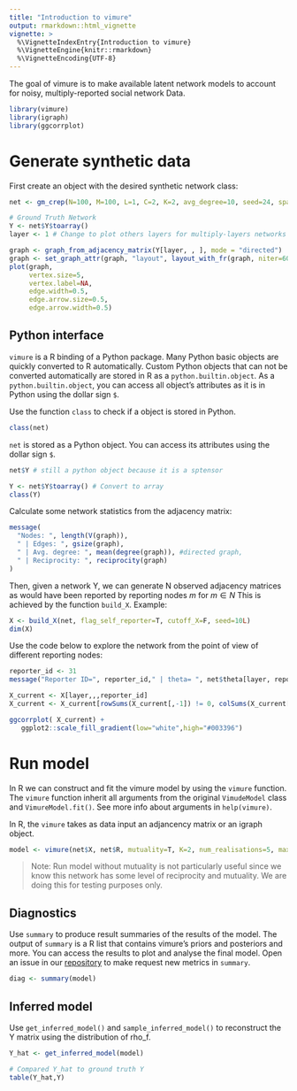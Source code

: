 ```yaml
---
title: "Introduction to vimure"
output: rmarkdown::html_vignette
vignette: >
  %\VignetteIndexEntry{Introduction to vimure}
  %\VignetteEngine{knitr::rmarkdown}
  %\VignetteEncoding{UTF-8}
---
```



The goal of vimure is to make available latent network models to account for noisy, multiply-reported social network Data.

```r
library(vimure)
library(igraph)
library(ggcorrplot)
```

# Generate synthetic data

First create an object with the desired synthetic network class:

```r
net <- gm_crep(N=100, M=100, L=1, C=2, K=2, avg_degree=10, seed=24, sparsify=T, eta=0.5)

# Ground Truth Network
Y <- net$Y$toarray()
layer <- 1 # Change to plot others layers for multiply-layers networks

graph <- graph_from_adjacency_matrix(Y[layer, , ], mode = "directed") 
graph <- set_graph_attr(graph, "layout", layout_with_fr(graph, niter=600))
plot(graph,
     vertex.size=5,
     vertex.label=NA,
     edge.width=0.5,
     edge.arrow.size=0.5, 
     edge.arrow.width=0.5)
```

## Python interface

`vimure` is a R binding of a Python package. Many Python basic objects are quickly converted to R automatically.
Custom Python objects that can not be converted automatically are stored in R as a `python.builtin.object`.
As a `python.builtin.object`, you can access all object's attributes as it is in Python using the dollar sign `$`.

Use the function `class` to check if a object is stored in Python.

```r
class(net)
```

`net` is stored as a Python object. You can access its attributes using the dollar sign `$`.

```r
net$Y # still a python object because it is a sptensor

Y <- net$Y$toarray() # Convert to array
class(Y)
```

Calculate some network statistics from the adjacency matrix:

```r
message(
  "Nodes: ", length(V(graph)),
  " | Edges: ", gsize(graph),
  " | Avg. degree: ", mean(degree(graph)), #directed graph,
  " | Reciprocity: ", reciprocity(graph)
)
```

Then, given a network Y, we can generate N observed adjacency matrices as would have been reported by reporting nodes $m$ for $m \in N$ This is achieved by the function `build_X`. Example:

```r
X <- build_X(net, flag_self_reporter=T, cutoff_X=F, seed=10L)
dim(X)
```
Use the code below to explore the network from the point of view of different reporting nodes:

```r
reporter_id <- 31
message("Reporter ID=", reporter_id," | theta= ", net$theta[layer, reporter_id])

X_current <- X[layer,,,reporter_id]
X_current <- X_current[rowSums(X_current[,-1]) != 0, colSums(X_current[-1,]) != 0]

ggcorrplot( X_current) + 
   ggplot2::scale_fill_gradient(low="white",high="#003396")
```

# Run model

In R we can construct and fit the vimure model by using the `vimure` function.
The `vimure` function inherit all arguments from the original `VimudeModel` class and `VimureModel.fit()`.
See more info about arguments in `help(vimure)`.

In R, the `vimure` takes as data input an adjancency matrix or an igraph object.

```r
model <- vimure(net$X, net$R, mutuality=T, K=2, num_realisations=5, max_iter=1000)
```

> Note: Run model without mutuality is not particularly useful since we know this network has some level of reciprocity and mutuality. We are doing this for testing purposes only.

## Diagnostics

Use `summary` to produce result summaries of the results of the model. The output of `summary` is a R list that contains vimure's priors and posteriors and more. You can access the results to plot and analyse the final model. 
Open an issue in our [repository](https://github.com/latentnetworks/vimure/issues/new) to make request new metrics in `summary`.

```r
diag <- summary(model)
```
## Inferred model

Use `get_inferred_model()` and `sample_inferred_model()` to reconstruct the Y matrix using the distribution of rho_f. 

```r
Y_hat <- get_inferred_model(model)

# Compared Y_hat to ground truth Y
table(Y_hat,Y)
```



